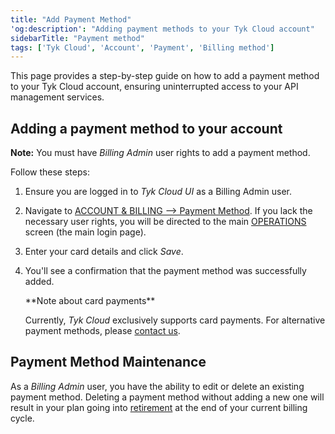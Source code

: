 ```yaml
---
title: "Add Payment Method"
'og:description': "Adding payment methods to your Tyk Cloud account"
sidebarTitle: "Payment method"
tags: ['Tyk Cloud', 'Account', 'Payment', 'Billing method']
---
```


This page provides a step-by-step guide on how to add a payment method to your Tyk Cloud account, ensuring uninterrupted access to your API management services.

## Adding a payment method to your account

**Note:** You must have *Billing Admin* user rights to add a payment method. 

Follow these steps:

1. Ensure you are logged in to *Tyk Cloud UI* as a Billing Admin user.
2. Navigate to <a href="https://account.cloud-ara.tyk.io/payment-method" className="external-links" target="_blank" rel="noopener">ACCOUNT & BILLING --> Payment Method</a>. If you lack the necessary user rights, you will be directed to the main [OPERATIONS](https://dashboard.cloud-ara.tyk.io/) screen (the main login page).
3. Enter your card details and click *Save*.
4. You'll see a confirmation that the payment method was successfully added.



    <Note>
    **Note about card payments**

    Currently, *Tyk Cloud* exclusively supports card payments. For alternative payment methods, please [contact us](https://tyk.io/contact/).
    </Note>


## Payment Method Maintenance

As a *Billing Admin* user, you have the ability to edit or delete an existing payment method. Deleting a payment method without adding a new one will result in your plan going into [retirement](/5.5/tyk-cloud/account-billing/retirement) at the end of your current billing cycle.

